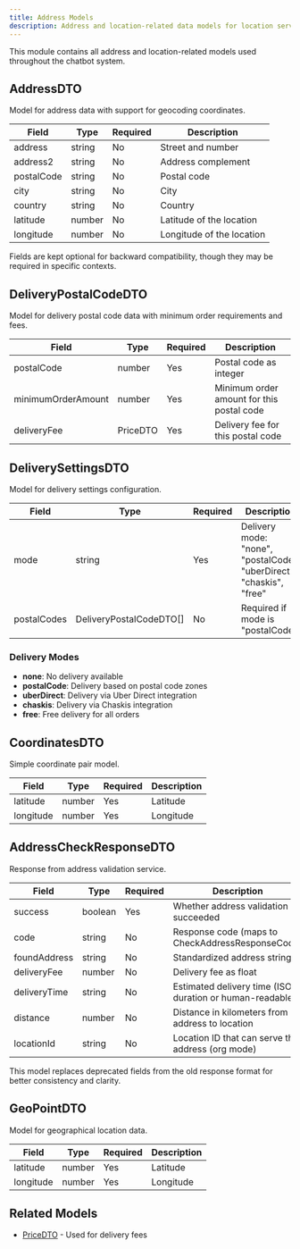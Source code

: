 ```yaml
---
title: Address Models
description: Address and location-related data models for location services, delivery settings, and geographical coordinates
---
```


This module contains all address and location-related models used throughout the chatbot system.

## AddressDTO

Model for address data with support for geocoding coordinates.

| Field      | Type              | Required | Description               |
| ---------- | ----------------- | -------- | ------------------------- |
| address    | string            | No       | Street and number         |
| address2   | string            | No       | Address complement        |
| postalCode | string            | No       | Postal code               |
| city       | string            | No       | City                      |
| country    | string            | No       | Country                   |
| latitude   | number            | No       | Latitude of the location  |
| longitude  | number            | No       | Longitude of the location |

<Note>
Fields are kept optional for backward compatibility, though they may be required in specific contexts.
</Note>

## DeliveryPostalCodeDTO

Model for delivery postal code data with minimum order requirements and fees.

| Field              | Type      | Required | Description                                   |
| ------------------ | --------- | -------- | --------------------------------------------- |
| postalCode         | number    | Yes      | Postal code as integer                        |
| minimumOrderAmount | number    | Yes      | Minimum order amount for this postal code    |
| deliveryFee        | PriceDTO  | Yes      | Delivery fee for this postal code            |

## DeliverySettingsDTO

Model for delivery settings configuration.

| Field       | Type                   | Required | Description                                                    |
| ----------- | ---------------------- | -------- | -------------------------------------------------------------- |
| mode        | string                 | Yes      | Delivery mode: "none", "postalCode", "uberDirect", "chaskis", "free" |
| postalCodes | DeliveryPostalCodeDTO[] | No       | Required if mode is "postalCode"                               |

### Delivery Modes

- **none**: No delivery available
- **postalCode**: Delivery based on postal code zones
- **uberDirect**: Delivery via Uber Direct integration
- **chaskis**: Delivery via Chaskis integration
- **free**: Free delivery for all orders

## CoordinatesDTO

Simple coordinate pair model.

| Field     | Type   | Required | Description |
| --------- | ------ | -------- | ----------- |
| latitude  | number | Yes      | Latitude    |
| longitude | number | Yes      | Longitude   |

## AddressCheckResponseDTO

Response from address validation service.

| Field        | Type   | Required | Description                                           |
| ------------ | ------ | -------- | ----------------------------------------------------- |
| success      | boolean| Yes      | Whether address validation succeeded                  |
| code         | string | No       | Response code (maps to CheckAddressResponseCode)      |
| foundAddress | string | No       | Standardized address string                           |
| deliveryFee  | number | No       | Delivery fee as float                                 |
| deliveryTime | string | No       | Estimated delivery time (ISO duration or human-readable) |
| distance     | number | No       | Distance in kilometers from address to location       |
| locationId   | string | No       | Location ID that can serve this address (org mode)   |

<Note>
This model replaces deprecated fields from the old response format for better consistency and clarity.
</Note>

## GeoPointDTO

Model for geographical location data.

| Field     | Type   | Required | Description |
| --------- | ------ | -------- | ----------- |
| latitude  | number | Yes      | Latitude    |
| longitude | number | Yes      | Longitude   |

## Related Models

- [PriceDTO](/chatbot/types/pricing#pricedto) - Used for delivery fees